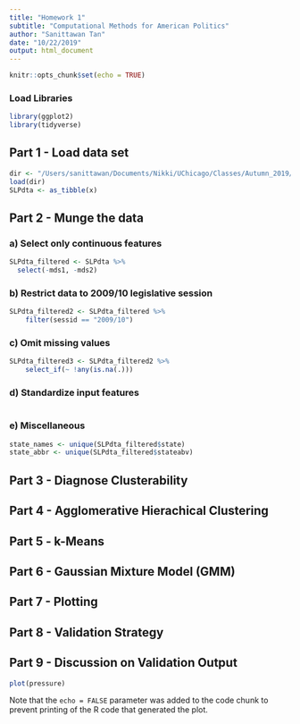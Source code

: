 ```yaml
---
title: "Homework 1"
subtitle: "Computational Methods for American Politics"
author: "Sanittawan Tan"
date: "10/22/2019"
output: html_document
---
```


```r
knitr::opts_chunk$set(echo = TRUE)
```

### Load Libraries

```r
library(ggplot2)
library(tidyverse)
```


## Part 1 - Load data set

```r
dir <- "/Users/sanittawan/Documents/Nikki/UChicago/Classes/Autumn_2019/com_methods_am_politics/psets/problem-set-1/State Leg Prof Data & Codebook/legprof-components.v1.0.RData"
load(dir)
SLPdta <- as_tibble(x)
```

## Part 2 - Munge the data

### a) Select only continuous features

```r
SLPdta_filtered <- SLPdta %>% 
  select(-mds1, -mds2)
```


### b) Restrict data to 2009/10 legislative session

```r
SLPdta_filtered2 <- SLPdta_filtered %>% 
    filter(sessid == "2009/10")
```

### c) Omit missing values

```r
SLPdta_filtered3 <- SLPdta_filtered2 %>%
    select_if(~ !any(is.na(.)))
```


### d) Standardize input features

```r

```


### e) Miscellaneous

```r
state_names <- unique(SLPdta_filtered$state) 
state_abbr <- unique(SLPdta_filtered$stateabv)
```


## Part 3 - Diagnose Clusterability


## Part 4 - Agglomerative Hierachical Clustering


## Part 5 - k-Means 


## Part 6 - Gaussian Mixture Model (GMM)


## Part 7 - Plotting


## Part 8 - Validation Strategy


## Part 9 - Discussion on Validation Output

```r
plot(pressure)
```

Note that the `echo = FALSE` parameter was added to the code chunk to prevent printing of the R code that generated the plot.
